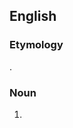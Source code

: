 ==English==

===Etymology===
{{suffix|en|monologue|ist}}.

===Noun===
{{en-noun}}

# {{alternative spelling of|en|monologist}}